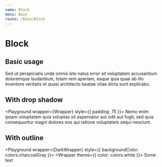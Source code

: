```yaml
---
name: Block
menu: Base
route: /Base/Block
---
```



# Block

## Basic usage
<Playground wrapper={Wrapper}>
  <Block>
    Sed ut perspiciatis unde omnis iste natus error sit voluptatem accusantium doloremque laudantium, totam rem aperiam, eaque ipsa quae ab illo inventore veritatis et quasi architecto beatae vitae dicta sunt explicabo.
  </Block>
</Playground>

## With drop shadow
<Playground wrapper={Wrapper} style={{ padding: 75 }}>
  <Block withShadow>
    Nemo enim ipsam voluptatem quia voluptas sit aspernatur aut odit aut fugit, sed quia consequuntur magni dolores eos qui ratione voluptatem sequi nesciunt.
  </Block>
</Playground>

## With outline
<Playground wrapper={DarkWrapper} style={{ backgroundColor: colors.charcoalGray }}>
  <Block outline>
    <Wrapper theme={{ color: colors.white }}>
      Some text
    </Wrapper>
  </Block>
</Playground>
